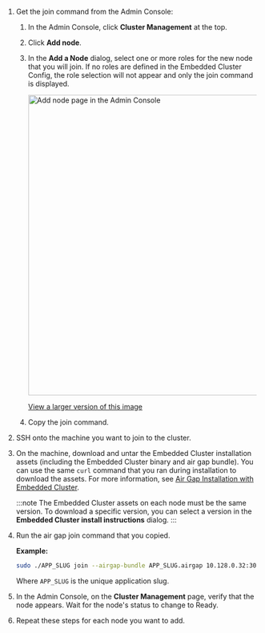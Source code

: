 1. Get the join command from the Admin Console:

   1. In the Admin Console, click **Cluster Management** at the top.

   1. Click **Add node**.
   
   1. In the **Add a Node** dialog, select one or more roles for the new node that you will join. If no roles are defined in the Embedded Cluster Config, the role selection will not appear and only the join command is displayed.

       <img alt="Add node page in the Admin Console" src="/images/admin-console-add-node.png" width="600px"/>

       [View a larger version of this image](/images/admin-console-add-node.png)
     
    1. Copy the join command.

1. SSH onto the machine you want to join to the cluster.

1. On the machine, download and untar the Embedded Cluster installation assets (including the Embedded Cluster binary and air gap bundle). You can use the same `curl` command that you ran during installation to download the assets. For more information, see [Air Gap Installation with Embedded Cluster](/enterprise/installing-embedded-air-gap).

    :::note
    The Embedded Cluster assets on each node must be the same version. To download a specific version, you can select a version in the **Embedded Cluster install instructions** dialog.
    :::

1. Run the air gap join command that you copied.

    **Example:**

    ```bash
    sudo ./APP_SLUG join --airgap-bundle APP_SLUG.airgap 10.128.0.32:30000 TxXboDstBAamXaPdleSK7Lid
    ```
    Where `APP_SLUG` is the unique application slug.

1. In the Admin Console, on the **Cluster Management** page, verify that the node appears. Wait for the node's status to change to Ready.

1. Repeat these steps for each node you want to add.    